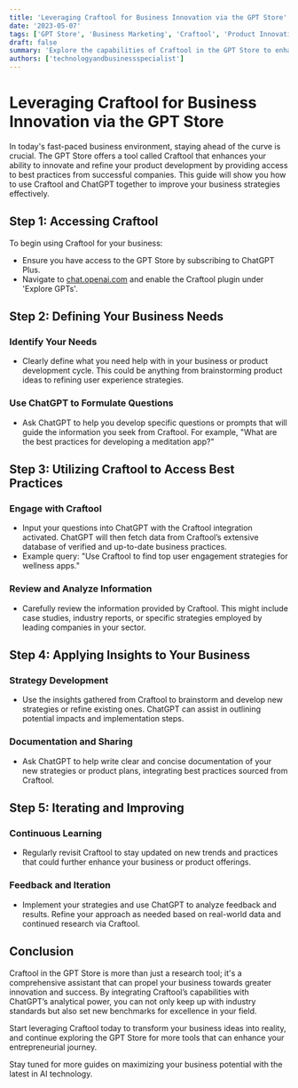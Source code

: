 ```yaml
---
title: 'Leveraging Craftool for Business Innovation via the GPT Store'
date: '2023-05-07'
tags: ['GPT Store', 'Business Marketing', 'Craftool', 'Product Innovation', 'ChatGPT']
draft: false
summary: 'Explore the capabilities of Craftool in the GPT Store to enhance your product development process. This guide teaches you how to integrate Craftool with ChatGPT to access best practices from leading companies and refine your business strategies.'
authors: ['technologyandbusinessspecialist']
---
```


# Leveraging Craftool for Business Innovation via the GPT Store

In today's fast-paced business environment, staying ahead of the curve is crucial. The GPT Store offers a tool called Craftool that enhances your ability to innovate and refine your product development by providing access to best practices from successful companies. This guide will show you how to use Craftool and ChatGPT together to improve your business strategies effectively.

## Step 1: Accessing Craftool

To begin using Craftool for your business:
- Ensure you have access to the GPT Store by subscribing to ChatGPT Plus.
- Navigate to [chat.openai.com](https://chat.openai.com) and enable the Craftool plugin under 'Explore GPTs'.

## Step 2: Defining Your Business Needs

### Identify Your Needs
- Clearly define what you need help with in your business or product development cycle. This could be anything from brainstorming product ideas to refining user experience strategies.

### Use ChatGPT to Formulate Questions
- Ask ChatGPT to help you develop specific questions or prompts that will guide the information you seek from Craftool. For example, "What are the best practices for developing a meditation app?"

## Step 3: Utilizing Craftool to Access Best Practices

### Engage with Craftool
- Input your questions into ChatGPT with the Craftool integration activated. ChatGPT will then fetch data from Craftool’s extensive database of verified and up-to-date business practices.
- Example query: "Use Craftool to find top user engagement strategies for wellness apps."

### Review and Analyze Information
- Carefully review the information provided by Craftool. This might include case studies, industry reports, or specific strategies employed by leading companies in your sector.

## Step 4: Applying Insights to Your Business

### Strategy Development
- Use the insights gathered from Craftool to brainstorm and develop new strategies or refine existing ones. ChatGPT can assist in outlining potential impacts and implementation steps.

### Documentation and Sharing
- Ask ChatGPT to help write clear and concise documentation of your new strategies or product plans, integrating best practices sourced from Craftool.

## Step 5: Iterating and Improving

### Continuous Learning
- Regularly revisit Craftool to stay updated on new trends and practices that could further enhance your business or product offerings.

### Feedback and Iteration
- Implement your strategies and use ChatGPT to analyze feedback and results. Refine your approach as needed based on real-world data and continued research via Craftool.

## Conclusion

Craftool in the GPT Store is more than just a research tool; it's a comprehensive assistant that can propel your business towards greater innovation and success. By integrating Craftool’s capabilities with ChatGPT’s analytical power, you can not only keep up with industry standards but also set new benchmarks for excellence in your field.

Start leveraging Craftool today to transform your business ideas into reality, and continue exploring the GPT Store for more tools that can enhance your entrepreneurial journey.

Stay tuned for more guides on maximizing your business potential with the latest in AI technology.
